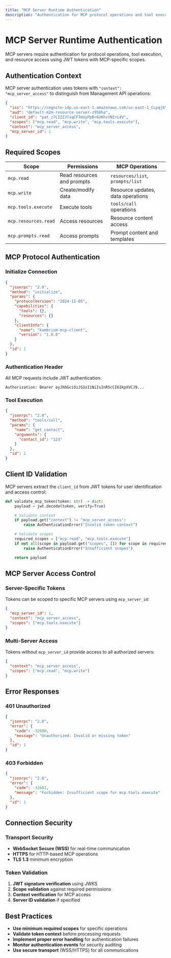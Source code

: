 ```yaml
---
title: "MCP Server Runtime Authentication"
description: "Authentication for MCP protocol operations and tool execution"
---
```


# MCP Server Runtime Authentication

MCP servers require authentication for protocol operations, tool execution, and resource access using JWT tokens with MCP-specific scopes.

## Authentication Context

MCP server authentication uses tokens with `"context": "mcp_server_access"` to distinguish from Management API operations:

```json
{
  "iss": "https://cognito-idp.us-east-1.amazonaws.com/us-east-1_CLpqjbYgz",
  "aud": "default-m2m-resource-server-z958ha",
  "client_id": "pat_z7LIZZJTxqCF7mUyPpBr6UKhvYNIrLdV",
  "scopes": ["mcp.read", "mcp.write", "mcp.tools.execute"],
  "context": "mcp_server_access",
  "mcp_server_id": 1
}
```

## Required Scopes

| Scope                | Permissions                | MCP Operations                    |
| -------------------- | -------------------------- | --------------------------------- |
| `mcp.read`           | Read resources and prompts | `resources/list`, `prompts/list`  |
| `mcp.write`          | Create/modify data         | Resource updates, data operations |
| `mcp.tools.execute`  | Execute tools              | `tools/call` operations           |
| `mcp.resources.read` | Access resources           | Resource content access           |
| `mcp.prompts.read`   | Access prompts             | Prompt content and templates      |

## MCP Protocol Authentication

### Initialize Connection

```json
{
  "jsonrpc": "2.0",
  "method": "initialize",
  "params": {
    "protocolVersion": "2024-11-05",
    "capabilities": {
      "tools": {},
      "resources": {}
    },
    "clientInfo": {
      "name": "kambrium-mcp-client",
      "version": "1.0.0"
    }
  },
  "id": 1
}
```

### Authentication Header

All MCP requests include JWT authentication:

```
Authorization: Bearer eyJhbGciOiJSUzI1NiIsInR5cCI6IkpXVCJ9...
```

### Tool Execution

```json
{
  "jsonrpc": "2.0",
  "method": "tools/call",
  "params": {
    "name": "get_contact",
    "arguments": {
      "contact_id": "123"
    }
  },
  "id": 2
}
```

## Client ID Validation

MCP servers extract the `client_id` from JWT tokens for user identification and access control:

```python
def validate_mcp_token(token: str) -> dict:
    payload = jwt.decode(token, verify=True)

    # Validate context
    if payload.get("context") != "mcp_server_access":
        raise AuthenticationError("Invalid token context")

    # Validate scopes
    required_scopes = ["mcp.read", "mcp.tools.execute"]
    if not all(scope in payload.get("scopes", []) for scope in required_scopes):
        raise AuthenticationError("Insufficient scopes")

    return payload
```

## MCP Server Access Control

### Server-Specific Tokens

Tokens can be scoped to specific MCP servers using `mcp_server_id`:

```json
{
  "mcp_server_id": 1,
  "context": "mcp_server_access",
  "scopes": ["mcp.tools.execute"]
}
```

### Multi-Server Access

Tokens without `mcp_server_id` provide access to all authorized servers:

```json
{
  "context": "mcp_server_access",
  "scopes": ["mcp.read", "mcp.write"]
}
```

## Error Responses

### 401 Unauthorized

```json
{
  "jsonrpc": "2.0",
  "error": {
    "code": -32600,
    "message": "Unauthorized: Invalid or missing token"
  },
  "id": 1
}
```

### 403 Forbidden

```json
{
  "jsonrpc": "2.0",
  "error": {
    "code": -32601,
    "message": "Forbidden: Insufficient scope for mcp.tools.execute"
  },
  "id": 1
}
```

## Connection Security

### Transport Security

- **WebSocket Secure (WSS)** for real-time communication
- **HTTPS** for HTTP-based MCP operations
- **TLS 1.3** minimum encryption

### Token Validation

1. **JWT signature verification** using JWKS
2. **Scope validation** against required permissions
3. **Context verification** for MCP access
4. **Server ID validation** if specified

## Best Practices

- **Use minimum required scopes** for specific operations
- **Validate token context** before processing requests
- **Implement proper error handling** for authentication failures
- **Monitor authentication events** for security auditing
- **Use secure transport** (WSS/HTTPS) for all communications
